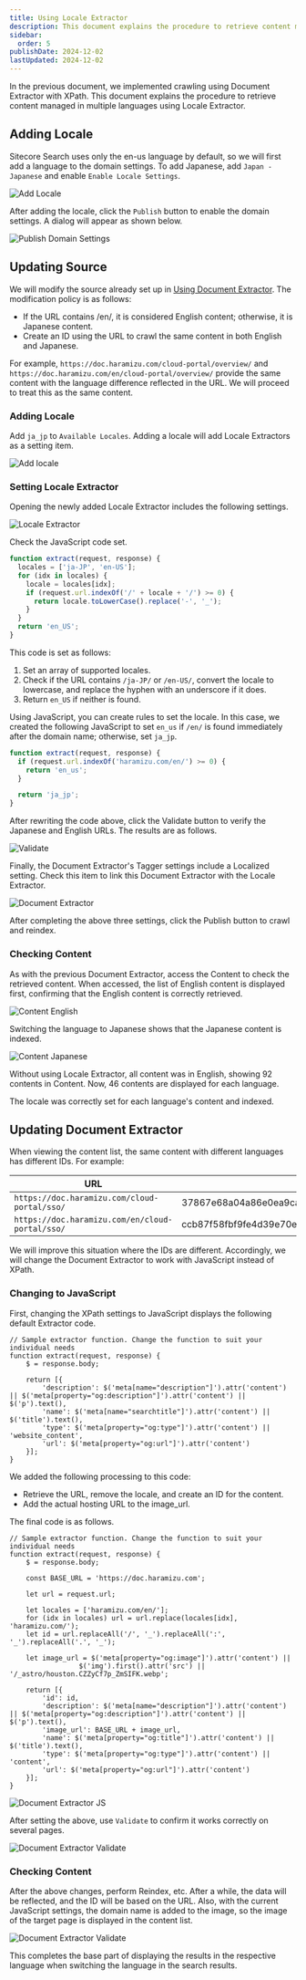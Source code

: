 ```yaml
---
title: Using Locale Extractor
description: This document explains the procedure to retrieve content managed in multiple languages using Locale Extractor.
sidebar:
  order: 5
publishDate: 2024-12-02
lastUpdated: 2024-12-02
---
```


In the previous document, we implemented crawling using Document Extractor with XPath. This document explains the procedure to retrieve content managed in multiple languages using Locale Extractor.

## Adding Locale

Sitecore Search uses only the en-us language by default, so we will first add a language to the domain settings. To add Japanese, add `Japan - Japanese` and enable `Enable Locale Settings`.

![Add Locale](../../../../assets/search/locale-extractor01.png)

After adding the locale, click the `Publish` button to enable the domain settings. A dialog will appear as shown below.

![Publish Domain Settings](../../../../assets/search/locale-extractor02.png)

## Updating Source

We will modify the source already set up in [Using Document Extractor](/search/document-extractor/). The modification policy is as follows:

- If the URL contains /en/, it is considered English content; otherwise, it is Japanese content.
- Create an ID using the URL to crawl the same content in both English and Japanese.

For example, `https://doc.haramizu.com/cloud-portal/overview/` and `https://doc.haramizu.com/en/cloud-portal/overview/` provide the same content with the language difference reflected in the URL. We will proceed to treat this as the same content.

### Adding Locale

Add `ja_jp` to `Available Locales`. Adding a locale will add Locale Extractors as a setting item.

![Add locale](../../../../assets/search/locale-extractor03.png)

### Setting Locale Extractor

Opening the newly added Locale Extractor includes the following settings.

![Locale Extractor](../../../../assets/search/locale-extractor04.png)

Check the JavaScript code set.

```js
function extract(request, response) {
  locales = ['ja-JP', 'en-US'];
  for (idx in locales) {
    locale = locales[idx];
    if (request.url.indexOf('/' + locale + '/') >= 0) {
      return locale.toLowerCase().replace('-', '_');
    }
  }
  return 'en_US';
}
```

This code is set as follows:

1. Set an array of supported locales.
2. Check if the URL contains `/ja-JP/` or `/en-US/`, convert the locale to lowercase, and replace the hyphen with an underscore if it does.
3. Return `en_US` if neither is found.

Using JavaScript, you can create rules to set the locale. In this case, we created the following JavaScript to set `en_us` if `/en/` is found immediately after the domain name; otherwise, set `ja_jp`.

```js
function extract(request, response) {
  if (request.url.indexOf('haramizu.com/en/') >= 0) {
    return 'en_us';
  }

  return 'ja_jp';
}
```

After rewriting the code above, click the Validate button to verify the Japanese and English URLs. The results are as follows.

![Validate](../../../../assets/search/locale-extractor05.png)

Finally, the Document Extractor's Tagger settings include a Localized setting. Check this item to link this Document Extractor with the Locale Extractor.

![Document Extractor](../../../../assets/search/locale-extractor06.png)

After completing the above three settings, click the Publish button to crawl and reindex.

### Checking Content

As with the previous Document Extractor, access the Content to check the retrieved content. When accessed, the list of English content is displayed first, confirming that the English content is correctly retrieved.

![Content English](../../../../assets/search/locale-extractor07.png)

Switching the language to Japanese shows that the Japanese content is indexed.

![Content Japanese](../../../../assets/search/locale-extractor08.png)

Without using Locale Extractor, all content was in English, showing 92 contents in Content. Now, 46 contents are displayed for each language.

The locale was correctly set for each language's content and indexed.

## Updating Document Extractor

When viewing the content list, the same content with different languages has different IDs. For example:

| URL                                             | ID                                                       |
| ----------------------------------------------- | -------------------------------------------------------- |
| `https://doc.haramizu.com/cloud-portal/sso/`    | 37867e68a04a86e0ea9ca3e65cc03fc838f041123e73fb3e4b39accb |
| `https://doc.haramizu.com/en/cloud-portal/sso/` | ccb87f58fbf9fe4d39e70ea13fb0ac6210d79f96bf7fabab932d3668 |

We will improve this situation where the IDs are different. Accordingly, we will change the Document Extractor to work with JavaScript instead of XPath.

### Changing to JavaScript

First, changing the XPath settings to JavaScript displays the following default Extractor code.

```
// Sample extractor function. Change the function to suit your individual needs
function extract(request, response) {
    $ = response.body;

    return [{
        'description': $('meta[name="description"]').attr('content') || $('meta[property="og:description"]').attr('content') || $('p').text(),
        'name': $('meta[name="searchtitle"]').attr('content') || $('title').text(),
        'type': $('meta[property="og:type"]').attr('content') || 'website_content',
        'url': $('meta[property="og:url"]').attr('content')
    }];
}
```

We added the following processing to this code:

- Retrieve the URL, remove the locale, and create an ID for the content.
- Add the actual hosting URL to the image_url.

The final code is as follows.

```
// Sample extractor function. Change the function to suit your individual needs
function extract(request, response) {
    $ = response.body;

    const BASE_URL = 'https://doc.haramizu.com';

    let url = request.url;

    let locales = ['haramizu.com/en/'];
    for (idx in locales) url = url.replace(locales[idx], 'haramizu.com/');
    let id = url.replaceAll('/', '_').replaceAll(':', '_').replaceAll('.', '_');

    let image_url = $('meta[property="og:image"]').attr('content') ||
                 $('img').first().attr('src') || '/_astro/houston.CZZyCf7p_ZmSIFK.webp';

    return [{
        'id': id,
        'description': $('meta[name="description"]').attr('content') || $('meta[property="og:description"]').attr('content') || $('p').text(),
        'image_url': BASE_URL + image_url,
        'name': $('meta[property="og:title"]').attr('content') || $('title').text(),
        'type': $('meta[property="og:type"]').attr('content') || 'content',
        'url': $('meta[property="og:url"]').attr('content')
    }];
}
```

![Document Extractor JS](../../../../assets/search/locale-extractor09.png)

After setting the above, use `Validate` to confirm it works correctly on several pages.

![Document Extractor Validate](../../../../assets/search/locale-extractor10.png)

### Checking Content

After the above changes, perform Reindex, etc. After a while, the data will be reflected, and the ID will be based on the URL. Also, with the current JavaScript settings, the domain name is added to the image, so the image of the target page is displayed in the content list.

![Document Extractor Validate](../../../../assets/search/locale-extractor11.png)

This completes the base part of displaying the results in the respective language when switching the language in the search results.

